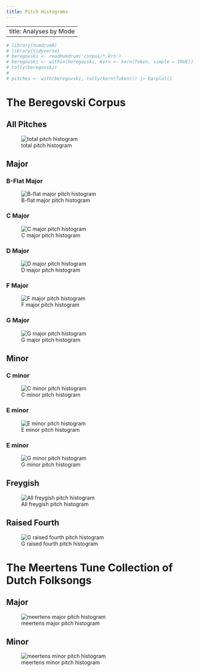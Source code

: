 ```yaml
---
title: Pitch Histograms
---
```


---
title: Analyses by Mode
---


```r
# library(humdrumR)
# library(tidyverse)
# beregovski <- readHumdrum('corpus/*.krn')
# beregovski <- within(beregovski, Kern <- kern(Token, simple = TRUE))
# tally(beregovski)
# 
# pitches <- with(beregovski, tally(kern(Token))) |> barplot()

```

# The Beregovski Corpus

## All Pitches
![total pitch histogram](pitch_distributions/total_corpus.png)

## Major

### B-Flat Major
![B-flat major pitch histogram](pitch_distributions/b-flat-major.png)

### C Major
![C major pitch histogram](pitch_distributions/c-major.png)

### D Major
![D major pitch histogram](pitch_distributions/d-major.png)

### F Major
![F major pitch histogram](pitch_distributions/f-major.png)

### G Major
![G major pitch histogram](pitch_distributions/g-major.png)

## Minor 

### C minor
![C minor pitch histogram](pitch_distributions/c-minor.png)

### E minor
![E minor pitch histogram](pitch_distributions/e-minor.png)

### E minor
![G minor pitch histogram](pitch_distributions/g-minor.png)

## Freygish


![All freygish pitch histogram](pitch_distributions/freygish.png)


## Raised Fourth
![G raised fourth pitch histogram](pitch_distributions/g-alt-dor.png)

# The Meertens Tune Collection of Dutch Folksongs

## Major
![meertens major pitch histogram](pitch_distributions/meertens_major.png)

## Minor 
![meertens minor pitch histogram](pitch_distributions/meertens_minor.png)
